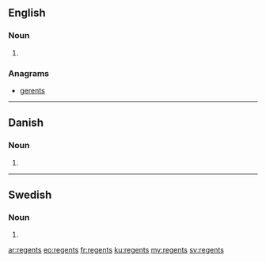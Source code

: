 {{also|Regents}}
==English==

===Noun===
{{head|en|plural}}

# {{plural of|regent|lang=en|nocat=1}}

===Anagrams===
* [[gerents#English|gerents]]

----
==Danish==

===Noun===
{{head|da|noun form}}

# {{genitive singular indefinite of|regent|lang=da}}

----

==Swedish==

===Noun===
{{head|sv|noun form}}

# {{sv-noun-form-indef-gen|regent}}

[[ar:regents]]
[[eo:regents]]
[[fr:regents]]
[[ku:regents]]
[[my:regents]]
[[sv:regents]]